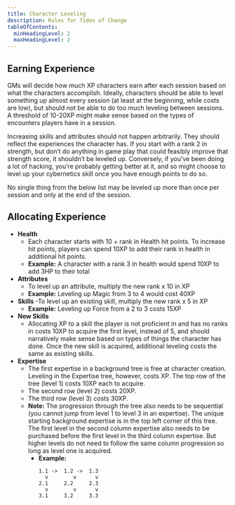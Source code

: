 ```yaml
---
title: Character Leveling
description: Rules for Tides of Change
tableOfContents:
  minHeadingLevel: 2
  maxHeadingLevel: 2
---
```


## Earning Experience
GMs will decide how much XP characters earn after each session based on what the characters accomplish. Ideally, characters should be able to level something up almost every session (at least at the beginning, while costs are low), but should not be able to do too much leveling between sessions. A threshold of 10-20XP might make sense based on the types of encounters players have in a session.

Increasing skills and attributes should not happen arbitrarily. They should reflect the experiences the character has. If you start with a rank 2 in strength, but don’t do anything in game play that could feasibly improve that strength score, it shouldn’t be leveled up. Conversely, if you’ve been doing a lot of hacking, you’re probably getting better at it, and so might choose to level up your cybernetics skill once you have enough points to do so.

No single thing from the below list may be leveled up more than once per session and only at the end of the session. 

## Allocating Experience
- **Health** 
  - Each character starts with 10 \+ rank in Health hit points. To increase hit points, players can spend 10XP to add their rank in health in additional hit points. 
  - **Example:** A character with a rank 3 in health would spend 10XP to add 3HP to their total
- **Attributes**
  - To level up an attribute, multiply the new rank x 10 in XP 
  - **Example:** Leveling up Magic from 3 to 4 would cost 40XP
- **Skills**
  -To level up an existing skill, multiply the new rank x 5 in XP 
  - **Example:** Leveling up Force from a 2 to 3 costs 15XP
- **New Skills**
  -  Allocating XP to a skill the player is not proficient in and has no ranks in costs 10XP to acquire the first level, instead of 5, and should narratively make sense based on types of things the character has done. Once the new skill is acquired, additional leveling costs the same as existing skills. 
- **Expertise**
  -  The first expertise in a background tree is free at character creation. Leveling in the Expertise tree, however, costs XP. The top row of the tree (level 1) costs 10XP each to acquire. 
  - The second row (level 2) costs 20XP. 
  - The third row (level 3) costs 30XP. 
  - **Note:** The progression through the tree also needs to be sequential (you cannot jump from level 1 to level 3 in an expertise). The unique starting background expertise is in the top left corner of this tree. The first level in the second column expertise also needs to be purchased before the first level in the third column expertise. But higher levels do not need to follow the same column progression so long as level one is acquired. 
    - **Example:** 
      ```
      1.1 ->  1.2 ->  1.3     
        v        v      v
      2.1     2.2     2.3
        v        v      v
      3.1     3.2     3.3
      ```




